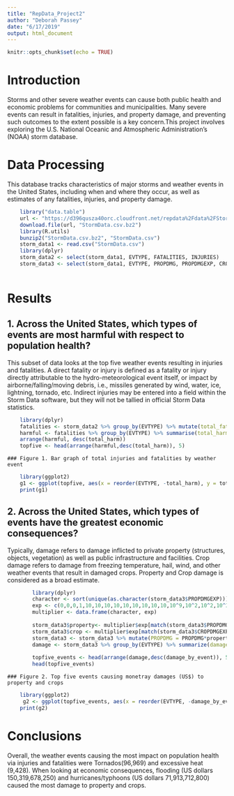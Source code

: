 ```yaml
---
title: "RepData_Project2"
author: "Deborah Passey"
date: "6/17/2019"
output: html_document
---
```


```r
knitr::opts_chunk$set(echo = TRUE)
```

# Introduction  

Storms and other severe weather events can cause both public health and economic problems for communities and municipalities. Many severe events can result in fatalities, injuries, and property damage, and preventing such outcomes to the extent possible is a key concern.This project involves exploring the U.S. National Oceanic and Atmospheric Administration's (NOAA) storm database.


# Data Processing

This database tracks characteristics of major storms and weather events in the United States, including when and where they occur, as well as estimates of any fatalities, injuries, and property damage. 

```r
    library("data.table")
    url <- "https://d396qusza40orc.cloudfront.net/repdata%2Fdata%2FStormData.csv.bz2"
    download.file(url, "StormData.csv.bz2")
    library(R.utils)
    bunzip2("StormData.csv.bz2", "StormData.csv")
    storm_data1 <- read.csv("StormData.csv")
    library(dplyr)
    storm_data2 <- select(storm_data1, EVTYPE, FATALITIES, INJURIES) 
    storm_data3 <- select(storm_data1, EVTYPE, PROPDMG, PROPDMGEXP, CROPDMG, CROPDMGEXP)
   
```

  
# Results  


## 1. Across the United States, which types of events are most harmful with respect to population health?  

This subset of data looks at the top five weather events resulting in injuries and fatalities. A direct fatality or injury is defined as a fatality or injury directly attributable to the hydro-meteorological event itself, or impact by airborne/falling/moving debris, i.e., missiles generated by wind, water, ice, lightning, tornado, etc. Indirect injuries may be entered into a field within the Storm Data software, but they will not be tallied in official Storm Data statistics.  
    
    
```r
    library(dplyr)
    fatalities <- storm_data2 %>% group_by(EVTYPE) %>% mutate(total_fatalities = INJURIES + FATALITIES)
    harmful <- fatalities %>% group_by(EVTYPE) %>% summarise(total_harm = sum(total_fatalities))
    arrange(harmful, desc(total_harm))
    topfive <- head(arrange(harmful,desc(total_harm)), 5)
```
    
    
    ### Figure 1. Bar graph of total injuries and fatalities by weather event
```r
    library(ggplot2)
    g1 <- ggplot(topfive, aes(x = reorder(EVTYPE, -total_harm), y = total_harm)) + geom_bar(stat="Identity", fill="royalblue") + theme_light(base_size = 11, base_family = "sans", base_line_size =1, base_rect_size = 1) + geom_text(aes(label=total_harm)) + xlab("Weather Event") + ylab("Fatalities and Injuries") + ggtitle("Top Five Weather Events for Total Injuries and Fatalities")
    print(g1)

``` 
## 2. Across the United States, which types of events have the greatest economic consequences?  

Typically, damage refers to damage inflicted to private property (structures, objects, vegetation)
as well as public infrastructure and facilities. Crop damage refers to damage from freezing temperature, hail, wind, and other weather events that result in damaged crops. Property and Crop damage is considered as a broad estimate.

```r
        library(dplyr)
        character <- sort(unique(as.character(storm_data3$PROPDMGEXP)))
        exp <- c(0,0,0,1,10,10,10,10,10,10,10,10,10,10^9,10^2,10^2,10^3,10^6,10^6)
        multiplier <- data.frame(character, exp)
        
        storm_data3$property<- multiplier$exp[match(storm_data3$PROPDMGEXP, multiplier$character)]
        storm_data3$crop <- multiplier$exp[match(storm_data3$CROPDMGEXP, multiplier$character)]
        storm_data3 <- storm_data3 %>% mutate(PROPDMG = PROPDMG*property) %>% mutate(CROPDMG = CROPDMG*crop) %>% mutate(total_damage = PROPDMG+CROPDMG)
        damage <- storm_data3 %>% group_by(EVTYPE) %>% summarize(damage_by_event = sum(total_damage))%>% arrange(-damage_by_event)
       
        topfive_events <- head(arrange(damage,desc(damage_by_event)), 5)
        head(topfive_events)
```
  
  
    ### Figure 2. Top five events causing monetray damages (US$) to property and crops 
```r
    library(ggplot2)
     g2 <- ggplot(topfive_events, aes(x = reorder(EVTYPE, -damage_by_event), y = damage_by_event)) + geom_bar(stat="Identity", fill="darkgreen") + theme_light(base_size = 11, base_family = "sans", base_line_size =1, base_rect_size = 1) + geom_text(aes(label=damage_by_event), vjust=-0.3, size=3.5) + xlab("Weather Event") + ylab("Total (US$)") + ggtitle("Top Five Weather Events for Total Damages for Property and Crop (US$)")
    print(g2)
```

   
# Conclusions
Overall, the weather events causing the most impact on population health via injuries and fatalities were Tornados(96,969) and excessive heat (9,428). When looking at economic consequences, flooding (US dollars 150,319,678,250) and hurricanes/typhoons (US dollars 71,913,712,800) caused the most damage to property and crops. 


